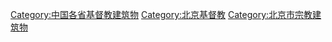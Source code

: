 [[Category:中国各省基督教建筑物|Category:中国各省基督教建筑物]]
[[Category:北京基督教|Category:北京基督教]]
[[Category:北京市宗教建筑物|Category:北京市宗教建筑物]]